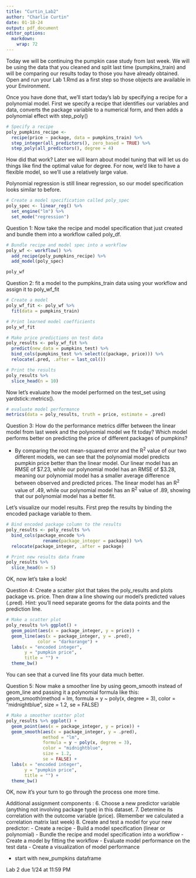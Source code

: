```yaml
---
title: "Curtin_Lab2"
author: "Charlie Curtin"
date: 01-18-24
output: pdf_document
editor_options: 
  markdown: 
    wrap: 72
---
```


Today we will be continuing the pumpkin case study from last week. We
will be using the data that you cleaned and split last time
(pumpkins_train) and will be comparing our results today to those you
have already obtained. Open and run your Lab 1.Rmd as a first step so
those objects are available in your Environment.

Once you have done that, we'll start today's lab by specifying a recipe
for a polynomial model. First we specify a recipe that identifies our
variables and data, converts the package variable to a numerical form,
and then adds a polynomial effect with step_poly()

```r
# Specify a recipe
poly_pumpkins_recipe <-
  recipe(price ~ package, data = pumpkins_train) %>%
  step_integer(all_predictors(), zero_based = TRUE) %>% 
  step_poly(all_predictors(), degree = 4)
```

How did that work? Later we will learn about model tuning that will let
us do things like find the optimal value for degree. For now, we'd like
to have a flexible model, so we'll use a relatively large value.

Polynomial regression is still linear regression, so our model
specification looks similar to before.

```r
# Create a model specification called poly_spec
poly_spec <- linear_reg() %>% 
  set_engine("lm") %>% 
  set_mode("regression")
```

Question 1: Now take the recipe and model specification that just
created and bundle them into a workflow called poly_df.

```r
# Bundle recipe and model spec into a workflow
poly_wf <- workflow() %>% 
  add_recipe(poly_pumpkins_recipe) %>% 
  add_model(poly_spec)

poly_wf
```

Question 2: fit a model to the pumpkins_train data using your workflow
and assign it to poly_wf_fit

```r
# Create a model
poly_wf_fit <- poly_wf %>% 
  fit(data = pumpkins_train)
```

```r
# Print learned model coefficients
poly_wf_fit
```

```r
# Make price predictions on test data
poly_results <- poly_wf_fit %>% 
  predict(new_data = pumpkins_test) %>% 
  bind_cols(pumpkins_test %>% select(c(package, price))) %>% 
  relocate(.pred, .after = last_col())

# Print the results
poly_results %>% 
  slice_head(n = 10)
```

Now let's evaluate how the model performed on the test_set using
yardstick::metrics().

```r
# evaluate model performance
metrics(data = poly_results, truth = price, estimate = .pred)
```

Question 3: How do the performance metrics differ between the linear
model from last week and the polynomial model we fit today? Which model
performs better on predicting the price of different packages of
pumpkins?

-   By comparing the root mean-squared error and the R^2^ value of our
    two different models, we can see that the polynomial model predicts
    pumpkin price better than the linear model. Our linear model has an
    RMSE of \$7.23, while our polynomial model has an RMSE of \$3.28,
    meaning our polynomial model has a smaller average difference
    between observed and predicted prices. The linear model has an R^2^
    value of .49, while our polynomial model has an R^2^ value of .89,
    showing that our polynomial model has a better fit.

Let's visualize our model results. First prep the results by binding the
encoded package variable to them.

```r
# Bind encoded package column to the results
poly_results <- poly_results %>% 
  bind_cols(package_encode %>% 
              rename(package_integer = package)) %>% 
  relocate(package_integer, .after = package)

# Print new results data frame
poly_results %>% 
  slice_head(n = 5)
```

OK, now let's take a look!

Question 4: Create a scatter plot that takes the poly_results and plots
package vs. price. Then draw a line showing our model's predicted values
(.pred). Hint: you'll need separate geoms for the data points and the
prediction line.

```r
# Make a scatter plot
poly_results %>% ggplot() +
  geom_point(aes(x = package_integer, y = price)) +
  geom_line(aes(x = package_integer, y = .pred),
            color = "darkorange") +
  labs(x = "encoded integer",
       y = "pumpkin price",
       title = "") +
  theme_bw()

```

You can see that a curved line fits your data much better.

Question 5: Now make a smoother line by using geom_smooth instead of
geom_line and passing it a polynomial formula like this:
geom_smooth(method = lm, formula = y \~ poly(x, degree = 3), color =
"midnightblue", size = 1.2, se = FALSE)

```r
# Make a smoother scatter plot 
poly_results %>% ggplot() +
  geom_point(aes(x = package_integer, y = price)) +
  geom_smooth(aes(x = package_integer, y = .pred),
              method = "lm",
              formula = y ~ poly(x, degree = 3),
              color = "midnightblue",
              size = 1.2,
              se = FALSE) +
  labs(x = "encoded integer",
       y = "pumpkin price",
       title = "") +
  theme_bw()
```

OK, now it's your turn to go through the process one more time.

Additional assignment components : 6. Choose a new predictor variable
(anything not involving package type) in this dataset. 7. Determine its
correlation with the outcome variable (price). (Remember we calculated a
correlation matrix last week) 8. Create and test a model for your new
predictor: - Create a recipe - Build a model specification (linear or
polynomial) - Bundle the recipe and model specification into a
workflow - Create a model by fitting the workflow - Evaluate model
performance on the test data - Create a visualization of model
performance

-   start with new_pumpkins dataframe

Lab 2 due 1/24 at 11:59 PM
